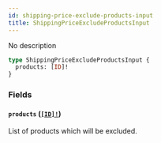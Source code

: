 ```yaml
---
id: shipping-price-exclude-products-input
title: ShippingPriceExcludeProductsInput
---
```


No description

```graphql
type ShippingPriceExcludeProductsInput {
  products: [ID]!
}
```

### Fields

#### `products` ([`[ID]!`](/developer/api-reference/scalars/id))

List of products which will be excluded.
